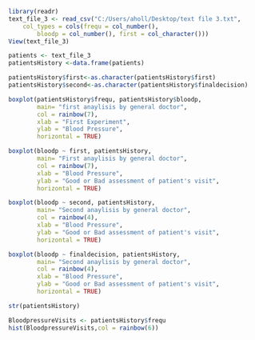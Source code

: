 ```{r}
library(readr)
text_file_3 <- read_csv("C:/Users/aholl/Desktop/text file 3.txt", 
    col_types = cols(frequ = col_number(), 
        bloodp = col_number(), first = col_character()))
View(text_file_3)
```

```{r}
patients <- text_file_3
patientsHistory <-data.frame(patients)
```



```{r}
patientsHistory$first<-as.character(patientsHistory$first)
patientsHistory$second<-as.character(patientsHistory$finaldecision)
```



```{r}
boxplot(patientsHistory$frequ, patientsHistory$bloodp, 
        main= "first anaylisis by general doctor",
        col = rainbow(7),
        xlab = "First Experiment", 
        ylab = "Blood Pressure",
        horizontal = TRUE)
```

```{r}
boxplot(bloodp ~ first, patientsHistory, 
        main= "First anaylisis by general doctor",
        col = rainbow(7),
        xlab = "Blood Pressure", 
        ylab = "Good or Bad assessment of patient's visit",
        horizontal = TRUE)
```


```{r}
boxplot(bloodp ~ second, patientsHistory, 
        main= "Second anaylisis by general doctor",
        col = rainbow(4),
        xlab = "Blood Pressure", 
        ylab = "Good or Bad assessment of patient's visit",
        horizontal = TRUE)
```



```{r}
boxplot(bloodp ~ finaldecision, patientsHistory, 
        main= "Second anaylisis by general doctor",
        col = rainbow(4),
        xlab = "Blood Pressure", 
        ylab = "Good or Bad assessment of patient's visit",
        horizontal = TRUE)
```
```{r}
str(patientsHistory)
```

```{r}
BloodpressureVisits <- patientsHistory$frequ
hist(BloodpressureVisits,col = rainbow(6))
```






